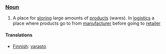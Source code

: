 === [[Noun]] ===

#A place for [[store|storing]] large amounts of [[product]]s (wares). In [[logistics]] a place where products go to from [[manufacturer]] before going to [[retailer]]

==== Translations ====

*[[Finnish]]: [[varasto]]